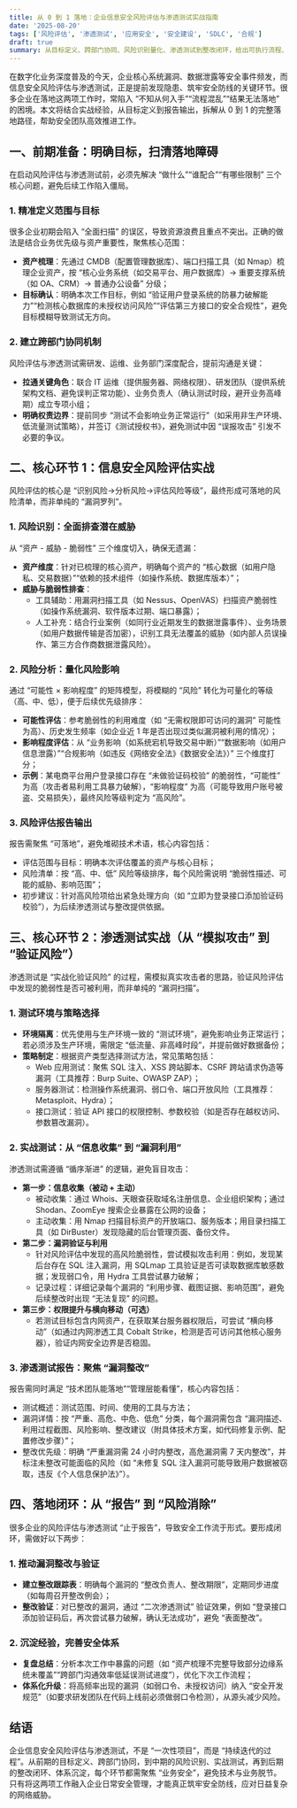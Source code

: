 ```yaml
---
title: 从 0 到 1 落地：企业信息安全风险评估与渗透测试实战指南
date: '2025-08-20'
tags: ['风险评估', '渗透测试', '应用安全', '安全建设', 'SDLC', '合规']
draft: true
summary: 从目标定义、跨部门协同、风险识别量化、渗透测试到整改闭环，给出可执行流程、工具方法与报告要点，助力企业高效落地信息安全风险评估与渗透测试。
---
```


在数字化业务深度普及的今天，企业核心系统漏洞、数据泄露等安全事件频发，而信息安全风险评估与渗透测试，正是提前发现隐患、筑牢安全防线的关键环节。很多企业在落地这两项工作时，常陷入 “不知从何入手”“流程混乱”“结果无法落地” 的困境。本文将结合实战经验，从目标定义到报告输出，拆解从 0 到 1 的完整落地路径，帮助安全团队高效推进工作。

## **一、前期准备：明确目标，扫清落地障碍**

在启动风险评估与渗透测试前，必须先解决 “做什么”“谁配合”“有哪些限制” 三个核心问题，避免后续工作陷入僵局。

### **1. 精准定义范围与目标**

很多企业初期会陷入 “全面扫描” 的误区，导致资源浪费且重点不突出。正确的做法是结合业务优先级与资产重要性，聚焦核心范围：

- **资产梳理**：先通过 CMDB（配置管理数据库）、端口扫描工具（如 Nmap）梳理企业资产，按 “核心业务系统（如交易平台、用户数据库）→ 重要支撑系统（如 OA、CRM）→ 普通办公设备” 分级；
- **目标确认**：明确本次工作目标，例如 “验证用户登录系统的防暴力破解能力”“检测核心数据库的未授权访问风险”“评估第三方接口的安全合规性”，避免目标模糊导致测试无方向。

### **2. 建立跨部门协同机制**

风险评估与渗透测试需研发、运维、业务部门深度配合，提前沟通是关键：

- **拉通关键角色**：联合 IT 运维（提供服务器、网络权限）、研发团队（提供系统架构文档、避免误判正常功能）、业务负责人（确认测试时段，避开业务高峰期）成立专项小组；
- **明确权责边界**：提前同步 “测试不会影响业务正常运行”（如采用非生产环境、低流量测试策略），并签订《测试授权书》，避免测试中因 “误报攻击” 引发不必要的争议。

## **二、核心环节 1：信息安全风险评估实战**

风险评估的核心是 “识别风险→分析风险→评估风险等级”，最终形成可落地的风险清单，而非单纯的 “漏洞罗列”。

### **1. 风险识别：全面排查潜在威胁**

从 “资产 - 威胁 - 脆弱性” 三个维度切入，确保无遗漏：

- **资产维度**：针对已梳理的核心资产，明确每个资产的 “核心数据（如用户隐私、交易数据）”“依赖的技术组件（如操作系统、数据库版本）”；
- **威胁与脆弱性排查**：
    - 工具辅助：用漏洞扫描工具（如 Nessus、OpenVAS）扫描资产脆弱性（如操作系统漏洞、软件版本过期、端口暴露）；
    - 人工补充：结合行业案例（如同行业近期发生的数据泄露事件）、业务场景（如用户数据传输是否加密），识别工具无法覆盖的威胁（如内部人员误操作、第三方合作商数据泄露风险）。

### **2. 风险分析：量化风险影响**

通过 “可能性 × 影响程度” 的矩阵模型，将模糊的 “风险” 转化为可量化的等级（高、中、低），便于后续优先级排序：

- **可能性评估**：参考脆弱性的利用难度（如 “无需权限即可访问的漏洞” 可能性为高）、历史发生频率（如企业近 1 年是否出现过类似漏洞被利用的情况）；
- **影响程度评估**：从 “业务影响（如系统宕机导致交易中断）”“数据影响（如用户信息泄露）”“合规影响（如违反《网络安全法》《数据安全法》）” 三个维度打分；
- **示例**：某电商平台用户登录接口存在 “未做验证码校验” 的脆弱性，“可能性” 为高（攻击者易利用工具暴力破解），“影响程度” 为高（可能导致用户账号被盗、交易损失），最终风险等级判定为 “高风险”。

### **3. 风险评估报告输出**

报告需聚焦 “可落地”，避免堆砌技术术语，核心内容包括：

- 评估范围与目标：明确本次评估覆盖的资产与核心目标；
- 风险清单：按 “高、中、低” 风险等级排序，每个风险需说明 “脆弱性描述、可能的威胁、影响范围”；
- 初步建议：针对高风险项给出紧急处理方向（如 “立即为登录接口添加验证码校验”），为后续渗透测试与整改提供依据。

## **三、核心环节 2：渗透测试实战（从 “模拟攻击” 到 “验证风险”）**

渗透测试是 “实战化验证风险” 的过程，需模拟真实攻击者的思路，验证风险评估中发现的脆弱性是否可被利用，而非单纯的 “漏洞扫描”。

### **1. 测试环境与策略选择**

- **环境隔离**：优先使用与生产环境一致的 “测试环境”，避免影响业务正常运行；若必须涉及生产环境，需限定 “低流量、非高峰时段”，并提前做好数据备份；
- **策略制定**：根据资产类型选择测试方法，常见策略包括：
    - Web 应用测试：聚焦 SQL 注入、XSS 跨站脚本、CSRF 跨站请求伪造等漏洞（工具推荐：Burp Suite、OWASP ZAP）；
    - 服务器测试：检测操作系统漏洞、弱口令、端口开放风险（工具推荐：Metasploit、Hydra）；
    - 接口测试：验证 API 接口的权限控制、参数校验（如是否存在越权访问、参数篡改漏洞）。

### **2. 实战测试：从 “信息收集” 到 “漏洞利用”**

渗透测试需遵循 “循序渐进” 的逻辑，避免盲目攻击：

- **第一步：信息收集（被动 + 主动）**
    - 被动收集：通过 Whois、天眼查获取域名注册信息、企业组织架构；通过 Shodan、ZoomEye 搜索企业暴露在公网的设备；
    - 主动收集：用 Nmap 扫描目标资产的开放端口、服务版本；用目录扫描工具（如 DirBuster）发现隐藏的后台管理页面、备份文件。
- **第二步：漏洞验证与利用**
    - 针对风险评估中发现的高风险脆弱性，尝试模拟攻击利用：例如，发现某后台存在 SQL 注入漏洞，用 SQLmap 工具验证是否可读取数据库敏感数据；发现弱口令，用 Hydra 工具尝试暴力破解；
    - 记录过程：详细记录每个漏洞的 “利用步骤、截图证据、影响范围”，避免后续整改时出现 “无法复现” 的问题。
- **第三步：权限提升与横向移动（可选）**
    - 若测试目标包含内网资产，在获取某台服务器权限后，可尝试 “横向移动”（如通过内网渗透工具 Cobalt Strike，检测是否可访问其他核心服务器），验证内网安全边界是否稳固。

### **3. 渗透测试报告：聚焦 “漏洞整改”**

报告需同时满足 “技术团队能落地”“管理层能看懂”，核心内容包括：

- 测试概述：测试范围、时间、使用的工具与方法；
- 漏洞详情：按 “严重、高危、中危、低危” 分类，每个漏洞需包含 “漏洞描述、利用过程截图、风险影响、整改建议（附具体技术方案，如代码修复示例、配置修改步骤）”；
- 整改优先级：明确 “严重漏洞需 24 小时内整改，高危漏洞需 7 天内整改”，并标注未整改可能面临的风险（如 “未修复 SQL 注入漏洞可能导致用户数据被窃取，违反《个人信息保护法》”）。

## **四、落地闭环：从 “报告” 到 “风险消除”**

很多企业的风险评估与渗透测试 “止于报告”，导致安全工作流于形式。要形成闭环，需做好以下两步：

### **1. 推动漏洞整改与验证**

- **建立整改跟踪表**：明确每个漏洞的 “整改负责人、整改期限”，定期同步进度（如每周召开整改例会）；
- **整改验证**：对已整改的漏洞，通过 “二次渗透测试” 验证效果，例如 “登录接口添加验证码后，再次尝试暴力破解，确认无法成功”，避免 “表面整改”。

### **2. 沉淀经验，完善安全体系**

- **复盘总结**：分析本次工作中暴露的问题（如 “资产梳理不完整导致部分边缘系统未覆盖”“跨部门沟通效率低延误测试进度”），优化下次工作流程；
- **体系化升级**：将高频率出现的漏洞（如弱口令、未授权访问）纳入 “安全开发规范”（如要求研发团队在代码上线前必须做弱口令检测），从源头减少风险。

## **结语**

企业信息安全风险评估与渗透测试，不是 “一次性项目”，而是 “持续迭代的过程”。从前期的目标定义、跨部门协同，到中期的风险识别、实战测试，再到后期的整改闭环、体系沉淀，每个环节都需聚焦 “业务安全”，避免技术与业务脱节。只有将这两项工作融入企业日常安全管理，才能真正筑牢安全防线，应对日益复杂的网络威胁。


